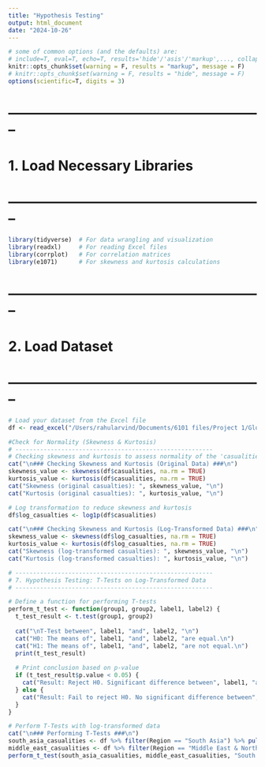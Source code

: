 ```yaml
---
title: "Hypothesis Testing"
output: html_document
date: "2024-10-26"
---
```



```r
# some of common options (and the defaults) are: 
# include=T, eval=T, echo=T, results='hide'/'asis'/'markup',..., collapse=F, warning=T, message=T, error=T, cache=T, fig.width=6, fig.height=4, fig.dim=c(6,4) #inches, fig.align='left'/'center','right', 
knitr::opts_chunk$set(warning = F, results = "markup", message = F)
# knitr::opts_chunk$set(warning = F, results = "hide", message = F)
options(scientific=T, digits = 3) 
```

# --------------------------------------------------------
# 1. Load Necessary Libraries
# --------------------------------------------------------
```r
library(tidyverse)  # For data wrangling and visualization
library(readxl)     # For reading Excel files
library(corrplot)   # For correlation matrices
library(e1071)      # For skewness and kurtosis calculations
```

# --------------------------------------------------------
# 2. Load Dataset
# --------------------------------------------------------
```r
# Load your dataset from the Excel file
df <- read_excel("/Users/rahularvind/Documents/6101 files/Project 1/Global_terrorism_data_cleaned_01.xlsx")

```

```r
#Check for Normality (Skewness & Kurtosis)
# --------------------------------------------------------
# Checking skewness and kurtosis to assess normality of the 'casualities' variable
cat("\n### Checking Skewness and Kurtosis (Original Data) ###\n")
skewness_value <- skewness(df$casualities, na.rm = TRUE)
kurtosis_value <- kurtosis(df$casualities, na.rm = TRUE)
cat("Skewness (original casualties): ", skewness_value, "\n")
cat("Kurtosis (original casualties): ", kurtosis_value, "\n")

# Log transformation to reduce skewness and kurtosis
df$log_casualties <- log1p(df$casualities)

cat("\n### Checking Skewness and Kurtosis (Log-Transformed Data) ###\n")
skewness_value <- skewness(df$log_casualties, na.rm = TRUE)
kurtosis_value <- kurtosis(df$log_casualties, na.rm = TRUE)
cat("Skewness (log-transformed casualties): ", skewness_value, "\n")
cat("Kurtosis (log-transformed casualties): ", kurtosis_value, "\n")
```

```r
# --------------------------------------------------------
# 7. Hypothesis Testing: T-Tests on Log-Transformed Data
# --------------------------------------------------------

# Define a function for performing T-tests
perform_t_test <- function(group1, group2, label1, label2) {
  t_test_result <- t.test(group1, group2)
  
  cat("\nT-Test between", label1, "and", label2, "\n")
  cat("H0: The means of", label1, "and", label2, "are equal.\n")
  cat("H1: The means of", label1, "and", label2, "are not equal.\n")
  print(t_test_result)
  
  # Print conclusion based on p-value
  if (t_test_result$p.value < 0.05) {
    cat("Result: Reject H0. Significant difference between", label1, "and", label2, "\n")
  } else {
    cat("Result: Fail to reject H0. No significant difference between", label1, "and", label2, "\n")
  }
}
```

```r
# Perform T-Tests with log-transformed data
cat("\n### Performing T-Tests ###\n")
south_asia_casualities <- df %>% filter(Region == "South Asia") %>% pull(log_casualties)
middle_east_casualities <- df %>% filter(Region == "Middle East & North Africa") %>% pull(log_casualties)
perform_t_test(south_asia_casualities, middle_east_casualities, "South Asia", "Middle East & North Africa")
```

